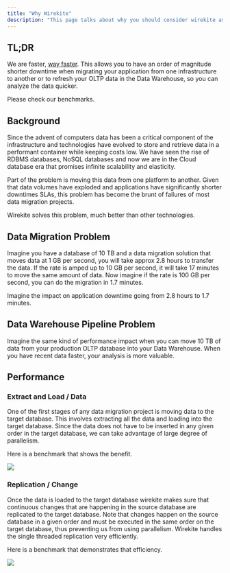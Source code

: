 ```yaml
---
title: "Why Wirekite"
description: "This page talks about why you should consider wirekite as your data migration solution or as your data pipeline infrastructure from your production database to data warehouse."
---
```


## TL;DR

We are faster, [way faster](https://wirekite.webflow.io/benchmarks). This allows you to have an order of magnitude shorter downtime when migrating your application from one infrastructure to another or to refresh your OLTP data in the Data Warehouse, so you can analyze the data quicker.

Please check our benchmarks.

## Background

Since the advent of computers data has been a critical component of the infrastructure and technologies have evolved to store and retrieve data in a performant container while keeping costs low. We have seen the rise of RDBMS databases, NoSQL databases and now we are in the Cloud database era that promises infinite scalability and elasticity.

Part of the problem is moving this data from one platform to another. Given that data volumes have exploded and applications have significantly shorter downtimes SLAs, this problem has become the brunt of failures of most data migration projects.

Wirekite solves this problem, much better than other technologies.

## Data Migration Problem

Imagine you have a database of 10 TB and a data migration solution that moves data at 1 GB per second, you will take approx 2.8 hours to transfer the data. If the rate is amped up to 10 GB per second, it will take 17 minutes to move the same amount of data. Now imagine if the rate is 100 GB per second, you can do the migration in 1.7 minutes.

Imagine the impact on application downtime going from 2.8 hours to 1.7 minutes.&#x20;

## Data Warehouse Pipeline Problem

Imagine the same kind of performance impact when you can move 10 TB of data from your production OLTP database into your Data Warehouse. When you have recent data faster, your analysis is more valuable.

## Performance

### Extract and Load / Data

One of the first stages of any data migration project is moving data to the target database. This involves extracting all the data and loading into the target database. Since the data does not have to be inserted in any given order in the target database, we can take advantage of large degree of parallelism.

Here is a benchmark that shows the benefit.

![](/images/benchmark1.svg)

### Replication / Change

Once the data is loaded to the target database wirekite makes sure that continuous changes that are happening in the source database are replicated to the target database. Note that changes happen on the source database in a given order and must be executed in the same order on the target database, thus preventing us from using parallelism. Wirekite handles the
single threaded replication very efficiently.

Here is a benchmark that demonstrates that efficiency.

![](/images/benchmark2.svg)